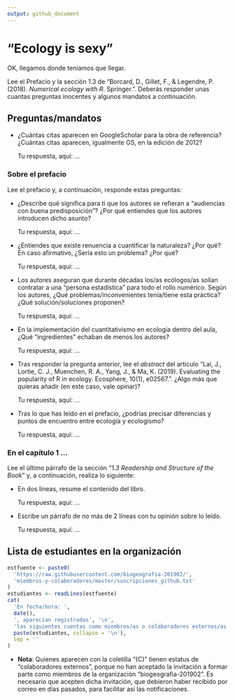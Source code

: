 ```yaml
---
output: github_document
---
```


<!-- Este .md fue generado a partir del .Rmd homónimo. Edítese el .Rmd -->

# "Ecology is sexy"

OK, llegamos donde teníamos que llegar.

Lee el Prefacio y la sección 1.3 de "Borcard, D., Gillet, F., & Legendre, P. (2018). *Numerical ecology with R*. Springer.". Deberás responder unas cuantas preguntas inocentes y algunos mandatos a continuación.

## Preguntas/mandatos

* ¿Cuántas citas aparecen en GoogleScholar para la obra de referencia? ¿Cuántas citas aparecen, igualmente GS, en la edición de 2012?

    Tu respuesta, aquí: ...
    
### Sobre el prefacio

Lee el prefacio y, a continuación, responde estas preguntas:

* ¿Describe qué significa para ti que los autores se refieran a "audiencias con buena predisposición"? ¿Por qué entiendes que los autores introducen dicho asunto?

    Tu respuesta, aquí: ...

* ¿Entiendes que existe renuencia a cuantificar la naturaleza? ¿Por qué? En caso afirmativo, ¿Sería esto un problema? ¿Por qué?

    Tu respuesta, aquí: ...

* Los autores aseguran que durante décadas los/as ecólogos/as solían contratar a una "persona estadística" para todo el rollo numérico. Según los autores, ¿Qué problemas/inconvenientes tenía/tiene esta práctica? ¿Qué solución/soluciones proponen?

    Tu respuesta, aquí: ...

* En la implementación del cuantitativismo en ecología dentro del aula, ¿Qué "ingredientes" echaban de menos los autores?

    Tu respuesta, aquí: ...

* Tras responder la pregunta anterior, lee el *abstract* del artículo "Lai, J., Lortie, C. J., Muenchen, R. A., Yang, J., & Ma, K. (2019). Evaluating the popularity of R in ecology. Ecosphere, 10(1), e02567.". ¿Algo más que quieras añadir (en este caso, vale opinar)?

    Tu respuesta, aquí: ...

* Tras lo que has leído en el prefacio, ¿podrías precisar diferencias y puntos de encuentro entre ecología y ecologismo?

    Tu respuesta, aquí: ...

### En el capítulo 1 ...

Lee el último párrafo de la sección "*1.3 Readership and Structure of the Book*" y, a continuación, realiza lo siguiente:

* En dos líneas, resume el contenido del libro.

    Tu respuesta, aquí: ...

* Escribe un párrafo de no más de 2 líneas con tu opinión sobre lo leído.

    Tu respuesta, aquí: ...


## Lista de estudiantes en la organización

```r
estfuente <- paste0(
  'https://raw.githubusercontent.com/biogeografia-201902/',
  'miembros-y-colaboradores/master/suscripciones_github.txt'
)
estudiantes <- readLines(estfuente)
cat(
  'En fecha/hora: ',
  date(),
  ', aparecían registradas', '\n',
  'las siguientes cuentas como miembros/as o colaboradores externos/as: ', '\n',
  paste(estudiantes, collapse = '\n'),
  sep = ''
)
```
* **Nota**: Quienes aparecen con la coletilla "(C)" tienen estatus de "colaboradores externos", porque no han aceptado la invitación a formar parte como miembros de la organización "biogeografia-201902". Es necesario que acepten dicha invitación, que debieron haber recibido por correo en días pasados, para facilitar así las notificaciones.
